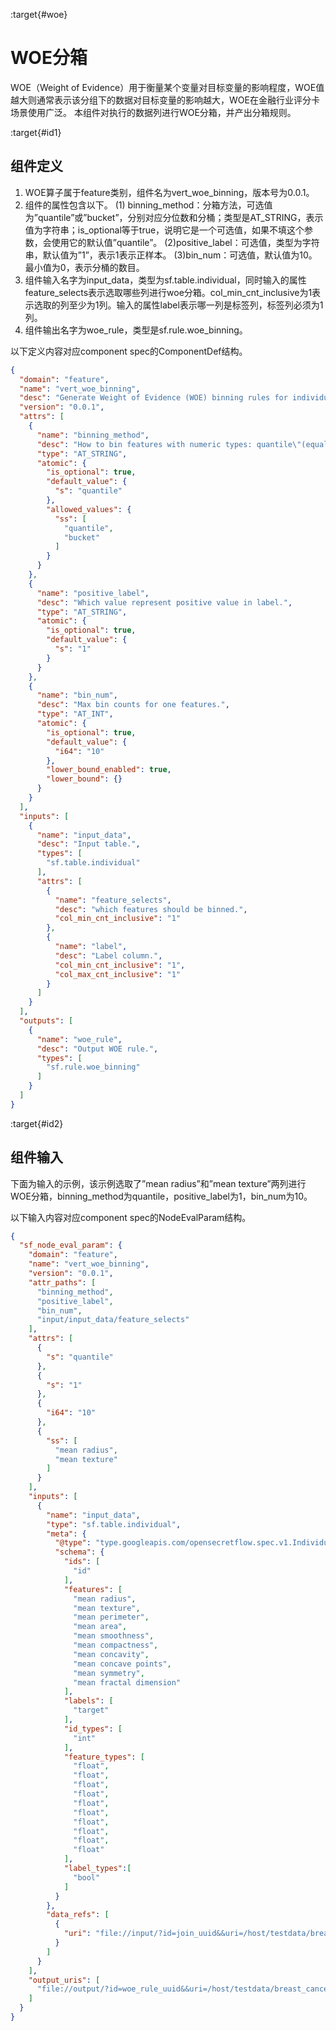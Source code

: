 :target{#woe}

# WOE分箱

WOE（Weight of Evidence）用于衡量某个变量对目标变量的影响程度，WOE值越大则通常表示该分组下的数据对目标变量的影响越大，WOE在金融行业评分卡场景使用广泛。
本组件对执行的数据列进行WOE分箱，并产出分箱规则。

:target{#id1}

## 组件定义

1. WOE算子属于feature类别，组件名为vert\_woe\_binning，版本号为0.0.1。
2. 组件的属性包含以下。
   (1) binning\_method：分箱方法，可选值为”quantile”或”bucket”，分别对应分位数和分桶；类型是AT\_STRING，表示值为字符串；is\_optional等于true，说明它是一个可选值，如果不填这个参数，会使用它的默认值”quantile”。
   (2)positive\_label：可选值，类型为字符串，默认值为”1”，表示1表示正样本。
   (3)bin\_num：可选值，默认值为10。最小值为0，表示分桶的数目。
3. 组件输入名字为input\_data，类型为sf.table.individual，同时输入的属性feature\_selects表示选取哪些列进行woe分箱。col\_min\_cnt\_inclusive为1表示选取的列至少为1列。输入的属性label表示哪一列是标签列，标签列必须为1列。
4. 组件输出名字为woe\_rule，类型是sf.rule.woe\_binning。

以下定义内容对应component spec的ComponentDef结构。

```json
{
  "domain": "feature",
  "name": "vert_woe_binning",
  "desc": "Generate Weight of Evidence (WOE) binning rules for individual datasets.",
  "version": "0.0.1",
  "attrs": [
    {
      "name": "binning_method",
      "desc": "How to bin features with numeric types: quantile\"(equal frequency)/\"bucket\"(equal width)",
      "type": "AT_STRING",
      "atomic": {
        "is_optional": true,
        "default_value": {
          "s": "quantile"
        },
        "allowed_values": {
          "ss": [
            "quantile",
            "bucket"
          ]
        }
      }
    },
    {
      "name": "positive_label",
      "desc": "Which value represent positive value in label.",
      "type": "AT_STRING",
      "atomic": {
        "is_optional": true,
        "default_value": {
          "s": "1"
        }
      }
    },
    {
      "name": "bin_num",
      "desc": "Max bin counts for one features.",
      "type": "AT_INT",
      "atomic": {
        "is_optional": true,
        "default_value": {
          "i64": "10"
        },
        "lower_bound_enabled": true,
        "lower_bound": {}
      }
    }
  ],
  "inputs": [
    {
      "name": "input_data",
      "desc": "Input table.",
      "types": [
        "sf.table.individual"
      ],
      "attrs": [
        {
          "name": "feature_selects",
          "desc": "which features should be binned.",
          "col_min_cnt_inclusive": "1"
        },
        {
          "name": "label",
          "desc": "Label column.",
          "col_min_cnt_inclusive": "1",
          "col_max_cnt_inclusive": "1"
        }
      ]
    }
  ],
  "outputs": [
    {
      "name": "woe_rule",
      "desc": "Output WOE rule.",
      "types": [
        "sf.rule.woe_binning"
      ]
    }
  ]
}
```

:target{#id2}

## 组件输入

下面为输入的示例，该示例选取了”mean radius”和”mean texture”两列进行WOE分箱，binning\_method为quantile，positive\_label为1，bin\_num为10。

以下输入内容对应component spec的NodeEvalParam结构。

```json
{
  "sf_node_eval_param": {
    "domain": "feature",
    "name": "vert_woe_binning",
    "version": "0.0.1",
    "attr_paths": [
      "binning_method",
      "positive_label",
      "bin_num",
      "input/input_data/feature_selects"
    ],
    "attrs": [
      {
        "s": "quantile"
      },
      {
        "s": "1"
      },
      {
        "i64": "10"
      },
      {
        "ss": [
          "mean radius",
          "mean texture"
        ]
      }
    ],
    "inputs": [
      {
        "name": "input_data",
        "type": "sf.table.individual",
        "meta": {
          "@type": "type.googleapis.com/opensecretflow.spec.v1.IndividualTable",
          "schema": {
            "ids": [
              "id"
            ],
            "features": [
              "mean radius",
              "mean texture",
              "mean perimeter",
              "mean area",
              "mean smoothness",
              "mean compactness",
              "mean concavity",
              "mean concave points",
              "mean symmetry",
              "mean fractal dimension"
            ],
            "labels": [
              "target"
            ],
            "id_types": [
              "int"
            ],
            "feature_types": [
              "float",
              "float",
              "float",
              "float",
              "float",
              "float",
              "float",
              "float",
              "float",
              "float"
            ],
            "label_types":[
              "bool"
            ]
          }
        },
        "data_refs": [
          {
            "uri": "file://input/?id=join_uuid&&uri=/host/testdata/breast_cancer/join_table"
          }
        ]
      }
    ],
    "output_uris": [
      "file://output/?id=woe_rule_uuid&&uri=/host/testdata/breast_cancer/woe_rule"
    ]
  }
}
```
